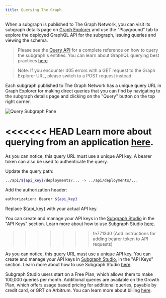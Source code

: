```yaml
---
title: Querying The Graph
---
```


When a subgraph is published to The Graph Network, you can visit its subgraph details page on [Graph Explorer](https://thegraph.com/explorer) and use the "Playground" tab to explore the deployed GraphQL API for the subgraph, issuing queries and viewing the schema.

> Please see the [Query API](/querying/graphql-api) for a complete reference on how to query the subgraph's entities. You can learn about GraphQL querying best practices [here](/querying/querying-best-practices)

> Note: If you encounter 405 errors with a GET request to the Graph Explorer URL, please switch to a POST request instead.

Each subgraph published to The Graph Network has a unique query URL in Graph Explorer for making direct queries that you can find by navigating to the subgraph details page and clicking on the "Query" button on the top right corner.

![Query Subgraph Pane](/img/query-subgraph-pane.png)

<<<<<<< HEAD
Learn more about querying from an application [here](/querying/querying-from-an-application).
=======
As you can notice, this query URL must use a unique API key. A bearer token can also be used to authenticate the query.

Update the query path:
```bash
../api/${api_key}/deployments/... -> ../api/deployments/...
```
Add the authorization header:
```bash
authorization: Bearer ${api_key}
```
Replace ${api_key} with your actual API key.

You can create and manage your API keys in the [Subgraph Studio](https://thegraph.com/studio) in the "API Keys" section. Learn more about how to use Subgraph Studio [here](/deploying/subgraph-studio).
>>>>>>> fe7713d0 (Add instructions for adding bearer token to API requests)

As you can notice, this query URL must use a unique API key. You can create and manage your API keys in [Subgraph Studio](https://thegraph.com/studio), in the "API Keys" section. Learn more about how to use Subgraph Studio [here](/deploying/subgraph-studio).

Subgraph Studio users start on a Free Plan, which allows them to make 100,000 queries per month. Additional queries are available on the Growth Plan, which offers usage based pricing for additional queries, payable by credit card, or GRT on Arbitrum. You can learn more about billing [here](/billing).
